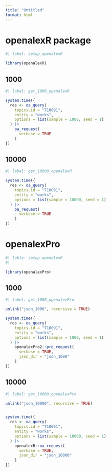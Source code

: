 ```yaml
---
title: "Untitled"
format: html
---
```


# openalexR package
```r
#| label: setup_openalexR

library(openalexR)
```

## 1000
```r
#| label: get_1000_openalexR

system.time({
  res <- oa_query(
    topics.id = "T10091",
    entity = "works",
    options = list(sample = 1000, seed = 1)
  ) |>
    oa_request(
      verbose = TRUE
    )
})

```

## 10000

```r
#| label: get_10000_openalexR

system.time({
  res <- oa_query(
    topics.id = "T10091",
    entity = "works",
    options = list(sample = 10000, seed = 1)
  ) |>
    oa_request(
      verbose = TRUE
    )
})
```

# openalexPro

```r
#| lable: setup_openalexR
#|

library(openalexPro)
```


## 1000
```r
#| label: get_1000_openalexPro

unlink("json_1000", recursive = TRUE)

system.time({
  res <- oa_query(
    topics.id = "T10091",
    entity = "works",
    options = list(sample = 1000, seed = 1)
  ) |>
    openalexPro2::pro_request(
      verbose = TRUE,
      json_dir = "json_1000"
    )
})

```

## 10000

```r
#| label: get_10000_openalexPro

unlink("json_10000", recursive = TRUE)


system.time({
  res <- oa_query(
    topics.id = "T10091",
    entity = "works",
    options = list(sample = 10000, seed = 1)
  ) |>
    openalexR::oa_request(
      verbose = TRUE,
      json_dir = "json_10000"
    )
})
```
